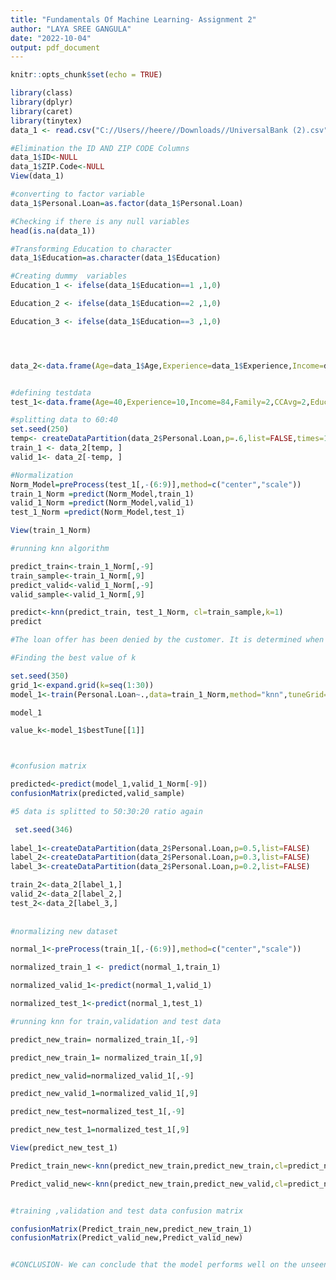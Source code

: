 ---
title: "Fundamentals Of Machine Learning- Assignment 2"
author: "LAYA SREE GANGULA"
date: "2022-10-04"
output: pdf_document
---

```{r setup, include=FALSE}
knitr::opts_chunk$set(echo = TRUE)
```

```{r}
library(class)
library(dplyr)
library(caret)
library(tinytex)
data_1 <- read.csv("C://Users//heere//Downloads//UniversalBank (2).csv")

#Elimination the ID AND ZIP CODE Columns
data_1$ID<-NULL
data_1$ZIP.Code<-NULL
View(data_1)

#converting to factor variable
data_1$Personal.Loan=as.factor(data_1$Personal.Loan)

#Checking if there is any null variables
head(is.na(data_1))

#Transforming Education to character
data_1$Education=as.character(data_1$Education)

#Creating dummy  variables
Education_1 <- ifelse(data_1$Education==1 ,1,0)

Education_2 <- ifelse(data_1$Education==2 ,1,0)

Education_3 <- ifelse(data_1$Education==3 ,1,0)




data_2<-data.frame(Age=data_1$Age,Experience=data_1$Experience,Income=data_1$Income,Family=data_1$Family,CCAvg=data_1$CCAvg, Education_1=Education_1,Education_2=Education_2,Education_3=Education_3,Personal.Loan=data_1$Personal.Loan,Mortgage=data_1$Mortgage,Securities.Account=data_1$Securities.Account,CD.Account=data_1$CD.Account,Online=data_1$Online,CreditCard=data_1$CreditCard)


#defining testdata
test_1<-data.frame(Age=40,Experience=10,Income=84,Family=2,CCAvg=2,Education_1=0,Education_2=1,Education_3=0,Mortgage=0,Securities.Account=0,CD.Account=0,Online=1,CreditCard=1)

#splitting data to 60:40
set.seed(250)
temp<- createDataPartition(data_2$Personal.Loan,p=.6,list=FALSE,times=1)
train_1 <- data_2[temp, ]
valid_1<- data_2[-temp, ]

#Normalization
Norm_Model=preProcess(test_1[,-(6:9)],method=c("center","scale"))
train_1_Norm =predict(Norm_Model,train_1)
valid_1_Norm =predict(Norm_Model,valid_1)
test_1_Norm =predict(Norm_Model,test_1)

View(train_1_Norm)

#running knn algorithm

predict_train<-train_1_Norm[,-9]
train_sample<-train_1_Norm[,9]
predict_valid<-valid_1_Norm[,-9]
valid_sample<-valid_1_Norm[,9]

predict<-knn(predict_train, test_1_Norm, cl=train_sample,k=1)
predict

#The loan offer has been denied by the customer. It is determined when the k value=0

#Finding the best value of k

set.seed(350)
grid_1<-expand.grid(k=seq(1:30))                  
model_1<-train(Personal.Loan~.,data=train_1_Norm,method="knn",tuneGrid=grid_1)  

model_1

value_k<-model_1$bestTune[[1]]



#confusion matrix

predicted<-predict(model_1,valid_1_Norm[-9])
confusionMatrix(predicted,valid_sample)

#5 data is splitted to 50:30:20 ratio again

 set.seed(346) 
 
label_1<-createDataPartition(data_2$Personal.Loan,p=0.5,list=FALSE)
label_2<-createDataPartition(data_2$Personal.Loan,p=0.3,list=FALSE)
label_3<-createDataPartition(data_2$Personal.Loan,p=0.2,list=FALSE)

train_2<-data_2[label_1,]
valid_2<-data_2[label_2,]
test_2<-data_2[label_3,]
 
 
#normalizing new dataset

normal_1<-preProcess(train_1[,-(6:9)],method=c("center","scale"))

normalized_train_1 <- predict(normal_1,train_1)

normalized_valid_1<-predict(normal_1,valid_1)

normalized_test_1<-predict(normal_1,test_1)

#running knn for train,validation and test data

predict_new_train= normalized_train_1[,-9]

predict_new_train_1= normalized_train_1[,9]

predict_new_valid=normalized_valid_1[,-9]

predict_new_valid_1=normalized_valid_1[,9]

predict_new_test=normalized_test_1[,-9]

predict_new_test_1=normalized_test_1[,9]

View(predict_new_test_1)

Predict_train_new<-knn(predict_new_train,predict_new_train,cl=predict_new_train_1,k=value_k)

Predict_valid_new<-knn(predict_new_train,predict_new_valid,cl=predict_new_train_1,k=value_k)


#training ,validation and test data confusion matrix

confusionMatrix(Predict_train_new,predict_new_train_1)
confusionMatrix(Predict_valid_new,Predict_valid_new)


#CONCLUSION- We can conclude that the model performs well on the unseen data because the Test data has more accuracy, and greater sensitivity when compared to the Validation data.

```
